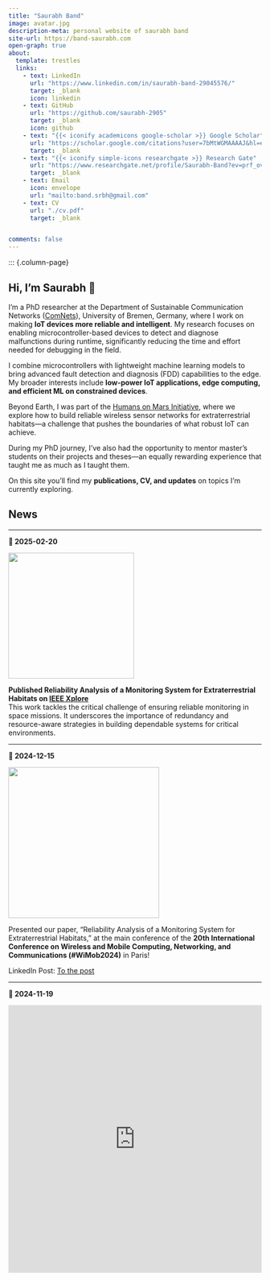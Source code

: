 ```yaml
---
title: "Saurabh Band"
image: avatar.jpg
description-meta: personal website of saurabh band
site-url: https://band-saurabh.com
open-graph: true
about:
  template: trestles
  links:
    - text: LinkedIn
      url: "https://www.linkedin.com/in/saurabh-band-29045576/"
      target: _blank
      icon: linkedin
    - text: GitHub
      url: "https://github.com/saurabh-2905"
      target: _blank
      icon: github
    - text: "{{< iconify academicons google-scholar >}} Google Scholar"
      url: "https://scholar.google.com/citations?user=7bMtWGMAAAAJ&hl=en"
      target: _blank
    - text: "{{< iconify simple-icons researchgate >}} Research Gate"
      url: "https://www.researchgate.net/profile/Saurabh-Band?ev=prf_overview"
      target: _blank
    - text: Email
      icon: envelope
      url: "mailto:band.srbh@gmail.com"
    - text: CV
      url: "./cv.pdf"
      target: _blank


comments: false
---
```



::: {.column-page}

<!-- ## Bio  -->

## Hi, I’m Saurabh 👋

I’m a PhD researcher at the Department of Sustainable Communication Networks (<a href="https://www.uni-bremen.de/comnets" target="_blank">ComNets</a>), University of Bremen, Germany, where I work on making **IoT devices more reliable and intelligent**. My research focuses on enabling microcontroller-based devices to detect and diagnose malfunctions during runtime, significantly reducing the time and effort needed for debugging in the field.  

I combine microcontrollers with lightweight machine learning models to bring advanced fault detection and diagnosis (FDD) capabilities to the edge. My broader interests include **low-power IoT applications, edge computing, and efficient ML on constrained devices**.  

Beyond Earth, I was part of the <a href="https://www.uni-bremen.de/humans-on-mars-initiative" target="_blank">Humans on Mars Initiative</a>, where we explore how to build reliable wireless sensor networks for extraterrestrial habitats—a challenge that pushes the boundaries of what robust IoT can achieve.  

During my PhD journey, I’ve also had the opportunity to mentor master’s students on their projects and theses—an equally rewarding experience that taught me as much as I taught them.  

On this site you’ll find my **publications, CV, and updates** on topics I’m currently exploring.  

<!-- I’m a Research Assistant at department of Sustainable Communication Networks (ComNets), at Univesity of Bremen, Germany, My work focuses on making **microcontroller-based IoT devices more reliable and power-efficient**. Much of my recent work focuses on bringing **machine learning for anomaly detection and fault diagnosis (FDD)** onto resource-constrained **wireless sensor nodes**, while carefully measuring the **overhead in CPU, memory, and energy use** that these techniques introduce.  

In prior projects, I’ve explored a range of directions: developing **runtime anomaly detection (VarLogger)** for sensor nodes, studying the **reliability of monitoring systems for extraterrestrial habitats**, and experimenting with **low-power wireless protocols such as LoRa**. I enjoy combining **measurement-driven evaluation** with **practical embedded prototyping** (often in MicroPython), to keep research both rigorous and implementable.  

By training I’m an embedded systems engineer; professionally, I’ve worked across **sensor systems, wireless networking, anomaly detection, and machine learning applications**.

On this site you’ll find my **publications, projects, CV, and updates** on topics I’m currently exploring.   -->



## News
___

**📅 2025-02-20**     

![](imgs/wimob_paper_publish.png){height=250 align=left}


**Published Reliability Analysis of a Monitoring System for Extraterrestrial Habitats on <a href="https://ieeexplore.ieee.org/document/10770488" target="_blank">IEEE Xplore</a>**  
This work tackles the critical challenge of ensuring reliable monitoring in space missions. It underscores the importance of redundancy and resource-aware strategies in building dependable systems for critical environments.

___

**📅 2024-12-15**     

![](imgs/wimob_paper.jpeg){height=300 align=left}

Presented our paper, "Reliability Analysis of a Monitoring System for Extraterrestrial Habitats," at the main conference of the **20th International Conference on Wireless and Mobile Computing, Networking, and Communications (#WiMob2024)** in Paris!
 
LinkedIn Post:  <a href="https://www.linkedin.com/posts/saurabh-band-29045576_wimob2024-wimob2024-wimob2024-activity-7255522888198320129-T_bi?utm_source=share&utm_medium=member_desktop&rcm=ACoAABAViEwB0P3gubOi6HDULUCRIZ30IOXBOqU" target="_blank">To the post</a> 

___

**📅 2024-11-19**  

<iframe src="https://www.linkedin.com/embed/feed/update/urn:li:share:7264322217054728196?collapsed=1" height="532" width="504" frameborder="0" allowfullscreen="" title="Embedded post" target="_blank"></iframe>






